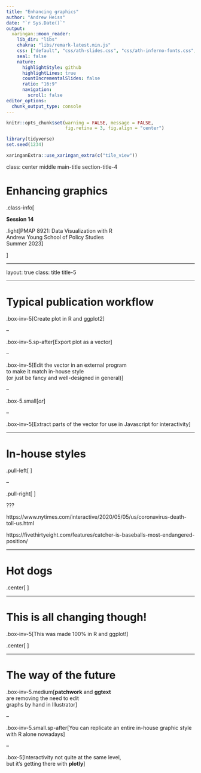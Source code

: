 ```yaml
---
title: "Enhancing graphics"
author: "Andrew Heiss"
date: "`r Sys.Date()`"
output:
  xaringan::moon_reader:
    lib_dir: "libs"
    chakra: "libs/remark-latest.min.js"
    css: ["default", "css/ath-slides.css", "css/ath-inferno-fonts.css", "css/animate.css"]
    seal: false
    nature:
      highlightStyle: github
      highlightLines: true
      countIncrementalSlides: false
      ratio: "16:9"
      navigation:
        scroll: false
editor_options: 
  chunk_output_type: console
---
```


```r
knitr::opts_chunk$set(warning = FALSE, message = FALSE, 
                      fig.retina = 3, fig.align = "center")
```

```r
library(tidyverse)
set.seed(1234)
```

```r
xaringanExtra::use_xaringan_extra(c("tile_view"))
```

class: center middle main-title section-title-4

# Enhancing graphics

.class-info[

**Session 14**

.light[PMAP 8921: Data Visualization with R<br>
Andrew Young School of Policy Studies<br>
Summer 2023]

]

---

layout: true
class: title title-5

---

# Typical publication workflow

.box-inv-5[Create plot in R and ggplot2]

--

.box-inv-5.sp-after[Export plot as a vector]

--

.box-inv-5[Edit the vector in an external program<br>to make it match in-house style<br>(or just be fancy and well-designed in general)]

--

.box-5.small[*or*]

--

.box-inv-5[Extract parts of the vector for use in Javascript for interactivity]

---

# In-house styles

.pull-left[
<figure>
  <img src="img/14/Sawchik-MLBCatcher-0522-1.png" alt="FiveThirtyEight graph of catcher hitting trends" title="FiveThirtyEight graph of catcher hitting trends" width="100%">
</figure>
]

--

.pull-right[
<figure>
  <img src="img/14/nyt-covid-deaths.png" alt="NYT graph of undercounted COVID-19 deaths" title="NYT graph of undercounted COVID-19 deaths" width="100%">
</figure>
]

???

https://www.nytimes.com/interactive/2020/05/05/us/coronavirus-death-toll-us.html

https://fivethirtyeight.com/features/catcher-is-baseballs-most-endangered-position/

---

# Hot dogs

.center[
<figure>
  <img src="img/14/hot-dogs.gif" alt="Hot Dog Eating Contest" title="Hot Dog Eating Contest" width="100%">
</figure>
]

---

# This is all changing though!

.box-inv-5[This was made 100% in R and ggplot!]

.center[
<figure>
  <img src="img/14/build-pretty-plot-1.png" alt="CO2 emissions rankings" title="CO2 emissions rankings" width="65%">
</figure>
]

---

# The way of the future

.box-inv-5.medium[**patchwork** and **ggtext**<br>are removing the need to edit<br>graphs by hand in Illustrator]

--

.box-inv-5.small.sp-after[You can replicate an entire in-house graphic style with R alone nowadays]

--

.box-5[Interactivity not quite at the same level,<br>but it's getting there with **plotly**]
